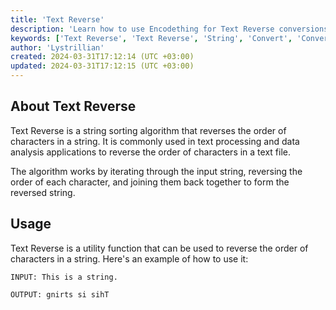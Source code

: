 ```yaml
---
title: 'Text Reverse'
description: 'Learn how to use Encodething for Text Reverse conversions'
keywords: ['Text Reverse', 'Text Reverse', 'String', 'Convert', 'Conversion', 'Encodething']
author: 'Lystrillian'
created: 2024-03-31T17:12:14 (UTC +03:00)
updated: 2024-03-31T17:12:15 (UTC +03:00)
---
```


## About Text Reverse

Text Reverse is a string sorting algorithm that reverses the order of characters in a string. It is commonly used in text processing and data analysis applications to reverse the order of characters in a text file.

The algorithm works by iterating through the input string, reversing the order of each character, and joining them back together to form the reversed string.

## Usage

Text Reverse is a utility function that can be used to reverse the order of characters in a string. Here's an example of how to use it:

```
INPUT: This is a string.

OUTPUT: gnirts si sihT
```